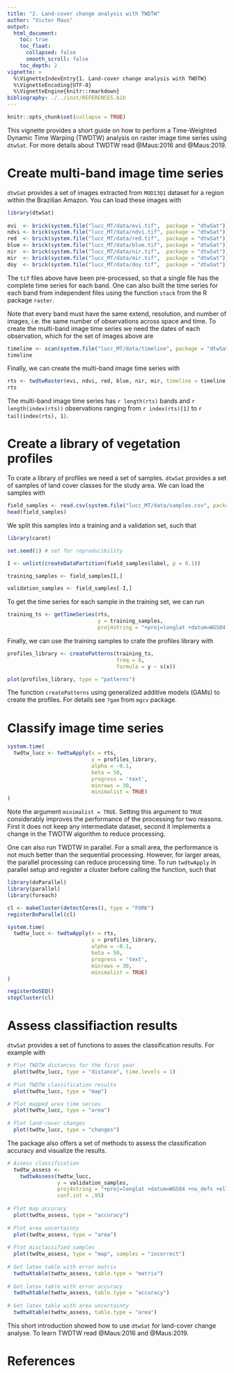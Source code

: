 ```yaml
---
title: "2. Land-cover change analysis with TWDTW"
author: "Victor Maus"
output:
  html_document:
    toc: true
    toc_float:
      collapsed: false
      smooth_scroll: false
    toc_depth: 2
vignette: >
  %\VignetteIndexEntry{1. Land-cover change analysis with TWDTW}
  %\VignetteEncoding{UTF-8}
  %\VignetteEngine{knitr::rmarkdown}
bibliography: ./../inst/REFERENCES.bib
---
```


```r
knitr::opts_chunk$set(collapse = TRUE)
```

This vignette provides a short guide on how to perform a Time-Weighted Dynamic Time Warping (TWDTW) analysis on raster image time series using `dtwSat`. For more details about TWDTW read @Maus:2016 and @Maus:2019.

# Create multi-band image time series

`dtwSat` provides a set of images extracted from `MOD13Q1` dataset for a region within the Brazilian Amazon. You can load these images with
```r
library(dtwSat)  
  
evi  <- brick(system.file("lucc_MT/data/evi.tif",  package = "dtwSat"))
ndvi <- brick(system.file("lucc_MT/data/ndvi.tif", package = "dtwSat"))
red  <- brick(system.file("lucc_MT/data/red.tif",  package = "dtwSat"))
blue <- brick(system.file("lucc_MT/data/blue.tif", package = "dtwSat"))
nir  <- brick(system.file("lucc_MT/data/nir.tif",  package = "dtwSat"))
mir  <- brick(system.file("lucc_MT/data/mir.tif",  package = "dtwSat"))
doy  <- brick(system.file("lucc_MT/data/doy.tif",  package = "dtwSat"))
```

The `tif` files above have been pre-processed, so that a single file has the complete time series for each band. One can also built the time series for each band from independent files using the function `stack` from the R package `raster`. 

Note that every band must have the same extend, resolution, and number of images, i.e. the same number of observations across space and time. To create the multi-band image time series we need the dates of each observation, which for the set of images above are
```r
timeline <- scan(system.file("lucc_MT/data/timeline", package = "dtwSat"), what="date")
timeline
```

Finally, we can create the multi-band image time series with
```r
rts <- twdtwRaster(evi, ndvi, red, blue, nir, mir, timeline = timeline, doy = doy)
rts
```

The multi-band image time series has `r length(rts)` bands and `r length(index(rts))` observations ranging from `r index(rts)[1]` to `r tail(index(rts), 1)`.

# Create a library of vegetation profiles 

To crate a library of profiles we need a set of samples. `dtwSat` provides a set of samples of land cover classes for the study area. We can load the samples with
```r
field_samples <- read.csv(system.file("lucc_MT/data/samples.csv", package = "dtwSat"))
head(field_samples)
```

We split this samples into a training and a validation set, such that
```r
library(caret)

set.seed(1) # set for reproducibility 

I <- unlist(createDataPartition(field_samples$label, p = 0.1))

training_samples <- field_samples[I,]

validation_samples <- field_samples[-I,]
```

To get the time series for each sample in the training set, we can run
```r
training_ts <- getTimeSeries(rts, 
                             y = training_samples, 
                             proj4string = "+proj=longlat +datum=WGS84 +no_defs +ellps=WGS84 +towgs84=0,0,0")
```

Finally, we can use the training samples to crate the profiles library with
```r
profiles_library <- createPatterns(training_ts, 
                                   freq = 8, 
                                   formula = y ~ s(x))

plot(profiles_library, type = "patterns")
```

The function `createPatterns` using generalized additive models (GAMs) to create the profiles. For details see `?gam` from `mgcv` package.



# Classify image time series

```r
system.time(
  twdtw_lucc <- twdtwApply(x = rts, 
                           y = profiles_library, 
                           alpha = -0.1,
                           beta = 50,
                           progress = 'text', 
                           minrows = 30,
                           minimalist = TRUE)
)
```

Note the argument `minimalist = TRUE`. Setting this argument to `TRUE` considerably improves the performance of the processing for two reasons. First it  does not keep any intermediate dataset, second it implements a change in the TWDTW algorithm to reduce processing.

One can also run TWDTW in parallel. For a small area, the performance is not much better than the sequential processing. However, for larger areas, the parallel processing can reduce processing time. To run `twdtwApply` in parallel setup and register a cluster before calling the function, such that
```r
library(doParallel)
library(parallel)
library(foreach)

cl <- makeCluster(detectCores(), type = "FORK")
registerDoParallel(cl)

system.time(
  twdtw_lucc <- twdtwApply(x = rts, 
                           y = profiles_library, 
                           alpha = -0.1,
                           beta = 50,
                           progress = 'text', 
                           minrows = 30,
                           minimalist = TRUE)
)

registerDoSEQ()
stopCluster(cl)
```

# Assess classifiaction results

`dtwSat` provides a set of functions to asses the classification results. For example with
```r
# Plot TWDTW distances for the first year 
  plot(twdtw_lucc, type = "distance", time.levels = 1)
  
# Plot TWDTW classification results 
  plot(twdtw_lucc, type = "map")

# Plot mapped area time series 
  plot(twdtw_lucc, type = "area")
  
# Plot land-cover changes
  plot(twdtw_lucc, type = "changes")
```

The package also offers a set of methods to assess the classification accuracy and visualize the results.
```r
# Assess classification 
  twdtw_assess <- 
    twdtwAssess(twdtw_lucc, 
                y = validation_samples, 
                proj4string = "+proj=longlat +datum=WGS84 +no_defs +ellps=WGS84 +towgs84=0,0,0",
                conf.int = .95)
  
# Plot map accuracy 
  plot(twdtw_assess, type = "accuracy")
  
# Plot area uncertainty 
  plot(twdtw_assess, type = "area")
  
# Plot misclassified samples  
  plot(twdtw_assess, type = "map", samples = "incorrect")
  
# Get latex table with error matrix 
  twdtwXtable(twdtw_assess, table.type = "matrix")
  
# Get latex table with error accuracy 
  twdtwXtable(twdtw_assess, table.type = "accuracy")
  
# Get latex table with area uncertainty 
  twdtwXtable(twdtw_assess, table.type = "area")
```

This short introduction showed how to use `dtwSat` for land-cover change analyse. To learn TWDTW read @Maus:2016 and @Maus:2019.

# References
